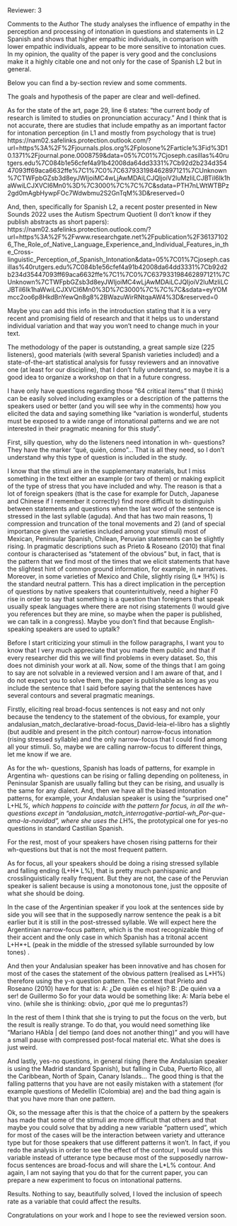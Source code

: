 
Reviewer: 3

Comments to the Author
The study analyses the influence of empathy in the perception and processing of intonation in questions and statements in L2 Spanish and shows that higher empathic individuals, in comparison with lower empathic individuals, appear to be more sensitive to intonation cues. In my opinion, the quality of the paper is very good and the conclusions make it a highly citable one and not only for the case of Spanish L2 but in general. 

Below you can find a by-section review and some comments.

The goals and hypothesis of the paper are clear and well-defined.

As for the state of the art, page 29, line 6 states: "the current body of research is limited to studies on pronunciation accuracy." And I think that is not accurate, there are studies that include empathy as an important factor for intonation perception (in L1 and mostly from psychology that is true) 
https://nam02.safelinks.protection.outlook.com/?url=https%3A%2F%2Fjournals.plos.org%2Fplosone%2Farticle%3Fid%3D10.1371%2Fjournal.pone.0008759&amp;data=05%7C01%7Cjoseph.casillas%40rutgers.edu%7C084b1e56cfef4a91b42008da64dd3331%7Cb92d2b234d35447093ff69aca6632ffe%7C1%7C0%7C637933198462897121%7CUnknown%7CTWFpbGZsb3d8eyJWIjoiMC4wLjAwMDAiLCJQIjoiV2luMzIiLCJBTiI6Ik1haWwiLCJXVCI6Mn0%3D%7C3000%7C%7C%7C&amp;sdata=PTH7nLWtWTBPz2gd0mAgbHywpFOc7Wdwbmu2S2GnTqM%3D&amp;reserved=0 

And, then, specifically for Spanish L2, a recent poster presented in New Sounds 2022 uses the Autism Spectrum Quotient (I don't know if they publish abstracts as short papers): https://nam02.safelinks.protection.outlook.com/?url=https%3A%2F%2Fwww.researchgate.net%2Fpublication%2F361371026_The_Role_of_Native_Language_Experience_and_Individual_Features_in_the_Cross-linguistic_Perception_of_Spanish_Intonation&amp;data=05%7C01%7Cjoseph.casillas%40rutgers.edu%7C084b1e56cfef4a91b42008da64dd3331%7Cb92d2b234d35447093ff69aca6632ffe%7C1%7C0%7C637933198462897121%7CUnknown%7CTWFpbGZsb3d8eyJWIjoiMC4wLjAwMDAiLCJQIjoiV2luMzIiLCJBTiI6Ik1haWwiLCJXVCI6Mn0%3D%7C3000%7C%7C%7C&amp;sdata=eyYOMmcc2oo6p8HkdBnYewQn8g8%2BWazuWirRNtqaAW4%3D&amp;reserved=0

Maybe you can add this info in the introduction stating that it is a very recent and promising field of research and that it helps us to understand individual variation and that way you won't need to change much in your text.


The methodology of the paper is outstanding, a great sample size (225 listeners), good materials (with several Spanish varieties included) and a state-of-the-art statistical analysis for fussy reviewers and an innovative one (at least for our discipline), that I don’t fully understand, so maybe it is a good idea to organize a workshop on that in a future congress.

I have only have questions regarding those "64 critical items" that (I think) can be easily solved including examples or a description of the patterns the speakers used or better (and you will see why in the comments) how you elicited the data and saying something like "variation is wonderful, students must be exposed to a wide range of intonational patterns and we are not interested in their pragmatic meaning for this study". 


First, silly question, why do the listeners need intonation in wh- questions? They have the marker "qué, quién, cómo"... That is all they need, so I don't understand why this type of question is included in the study.

I know that the stimuli are in the supplementary materials, but I miss something in the text either an example (or two of them) or making explicit of the type of stress that you have included and why. The reason is that a lot of foreign speakers (that is the case for example for Dutch, Japanese and Chinese if I remember it correctly) find more difficult to distinguish between statements and questions when the last word of the sentence is stressed in the last syllable (aguda). And that has two main reasons, 1) compression and truncation of the tonal movements and 2) (and of special importance given the varieties included among your stimuli) most of Mexican, Peninsular Spanish, Chilean, Peruvian statements can be slightly rising. In pragmatic descriptions such as Prieto & Roseano (2010) that final contour is characterised as "statement of the obvious" but, in fact, that is the pattern that we find most of the times that we elicit statements that have the slightest hint of common ground information, for example, in narratives. Moreover, in some varieties of Mexico and Chile, slightly rising (L* !H%) is the standard neutral pattern. This has a direct implication in the perception of questions by native speakers that counterintuitively, need a higher F0 rise in order to say that something is a question than foreigners that speak usually speak languages where there are not rising statements (I would give you references but they are mine, so maybe when the paper is published, we can talk in a congress). Maybe you don't find that because English-speaking speakers are used to uptalk?

Before I start criticizing your stimuli in the follow paragraphs, I want you to know that I very much appreciate that you made them public and that if every researcher did this we will find problems in every dataset. So, this does not diminish your work at all. Now, some of the things that I am going to say are not solvable in a reviewed version and I am aware of that, and I do not expect you to solve them, the paper is publishable as long as you include the sentence that I said before saying that the sentences have several contours and several pragmatic meanings.

Firstly, eliciting real broad-focus sentences is not easy and not only because the tendency to the statement of the obvious, for example, your andalusian_match_declarative-broad-focus_David-leia-el-libro has a slightly (but audible and present in the pitch contour) narrow-focus intonation (rising stressed syllable) and the only narrow-focus that I could find among all your stimuli. So, maybe we are calling narrow-focus to different things, let me know if we are. 

As for the wh- questions, Spanish has loads of patterns, for example in Argentina wh- questions can be rising or falling depending on politeness, in Peninsular Spanish are usually falling but they can be rising, and usually is the same for any dialect. And, then we have all the biased intonation patterns, for example, your Andalusian speaker is using the "surprised one" L+H*L%, which happens to coincide with the pattern for focus, in all the wh- questions except in “andalusian_match_interrogative-partial-wh_Por-que-ama-la-navidad”, where she uses the L*H%, the prototypical one for yes-no questions in standard Castilian Spanish.

For the rest, most of your speakers have chosen rising patterns for their wh-questions but that is not the most frequent pattern.

As for focus, all your speakers should be doing a rising stressed syllable and falling ending (L+H* L%), that is pretty much panhispanic and crosslinguistically really frequent. But they are not, the case of the Peruvian speaker is salient because is using a monotonous tone, just the opposite of what she should be doing.

In the case of the Argentinian speaker if you look at the sentences side by side you will see that in the supposedly narrow sentence the peak is a bit earlier but it is still in the post-stressed syllable. We will expect here the Argentinian narrow-focus pattern, which is the most recognizable thing of their accent and the only case in which Spanish has a tritonal accent L+H*+L (peak in the middle of the stressed syllable surrounded by low tones) .

And then your Andalusian speaker has been innovative and has chosen for most of the cases the statement of the obvious pattern (realised as L*H%) therefore using the y-n question pattern. The context that Prieto and Roseano (2010) have for that is:
A: ¿De quién es el hijo?
B: ¡De quién va a ser! de Guillermo
So for your data would be something like: A: María bebe el vino. (while she is thinking: obvio, ¿por qué me lo preguntas?)

In the rest of them I think that she is trying to put the focus on the verb, but the result is really strange. To do that, you would need something like “Mariano HAbla | del tiempo (and does not another thing)” and you will have a small pause with compressed post-focal material etc. What she does is just weird.

And lastly, yes-no questions, in general rising (here the Andalusian speaker is using the Madrid standard Spanish), but falling in Cuba, Puerto Rico, all the Caribbean, North of Spain, Canary Islands... The good thing is that the falling patterns that you have are not easily mistaken with a statement (for example questions of Medellín (Colombia) are) and the bad thing again is that you have more than one pattern.

Ok, so the message after this is that the choice of a pattern by the speakers has made that some of the stimuli are more difficult that others and that maybe you could solve that by adding a new variable "pattern used", which for most of the cases will be the interaction between variety and utterance type but for those speakers that use different patterns it won't. In fact, if you redo the analysis in order to see the effect of the contour, I would use this variable instead of utterance type because most of the supposedly narrow-focus sentences are broad-focus and will share the L*L% contour. And again, I am not saying that you do that for the current paper, you can prepare a new experiment to focus on intonational patterns.

Results. Nothing to say, beautifully solved, I loved the inclusion of speech rate as a variable that could affect the results. 

Congratulations on your work and I hope to see the reviewed version soon.